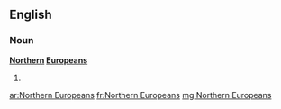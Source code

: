 ==English==

===Noun===
'''[[northern|Northern]] [[Europeans]]'''

# {{plural of|Northern European}}

[[ar:Northern Europeans]]
[[fr:Northern Europeans]]
[[mg:Northern Europeans]]